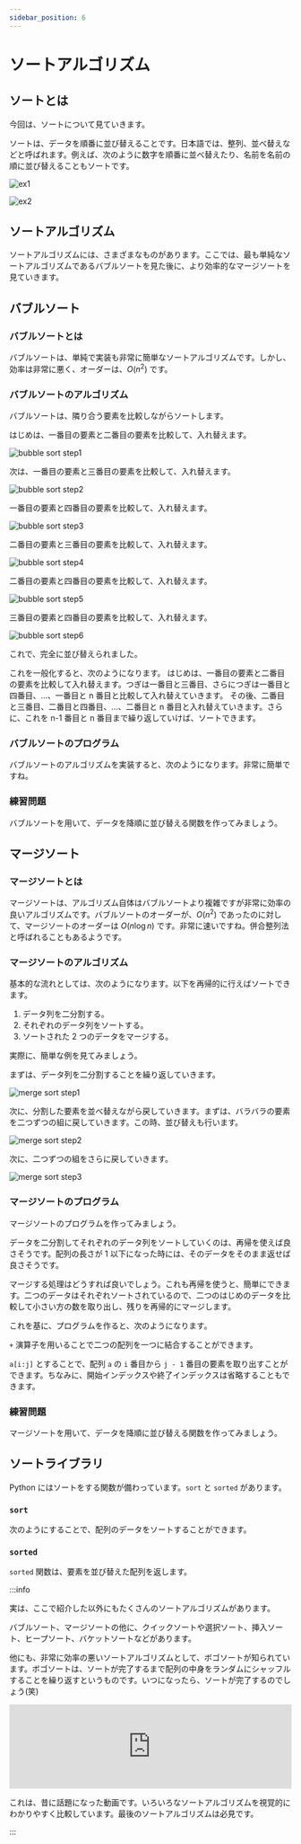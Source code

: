 ```yaml
---
sidebar_position: 6
---
```



# ソートアルゴリズム

## ソートとは

今回は、ソートについて見ていきます。

ソートは、データを順番に並び替えることです。日本語では、整列、並べ替えなどと呼ばれます。例えば、次のように数字を順番に並べ替えたり、名前を名前の順に並び替えることもソートです。

![ex1](sort-ex1.drawio.svg)

![ex2](sort-ex2.drawio.svg)

## ソートアルゴリズム

ソートアルゴリズムには、さまざまなものがあります。ここでは、最も単純なソートアルゴリズムであるバブルソートを見た後に、より効率的なマージソートを見ていきます。

## バブルソート

### バブルソートとは

バブルソートは、単純で実装も非常に簡単なソートアルゴリズムです。しかし、効率は非常に悪く、オーダーは、$O(n^2)$ です。

### バブルソートのアルゴリズム

バブルソートは、隣り合う要素を比較しながらソートします。

はじめは、一番目の要素と二番目の要素を比較して、入れ替えます。

![bubble sort step1](bubble-sort1.drawio.svg)

次は、一番目の要素と三番目の要素を比較して、入れ替えます。

![bubble sort step2](bubble-sort2.drawio.svg)

一番目の要素と四番目の要素を比較して、入れ替えます。

![bubble sort step3](bubble-sort3.drawio.svg)

二番目の要素と三番目の要素を比較して、入れ替えます。

![bubble sort step4](bubble-sort4.drawio.svg)

二番目の要素と四番目の要素を比較して、入れ替えます。

![bubble sort step5](bubble-sort5.drawio.svg)

三番目の要素と四番目の要素を比較して、入れ替えます。

![bubble sort step6](bubble-sort6.drawio.svg)

これで、完全に並び替えられました。

これを一般化すると、次のようになります。
はじめは、一番目の要素と二番目の要素を比較して入れ替えます。つぎは一番目と三番目、さらにつぎは一番目と四番目、…、一番目と n 番目と比較して入れ替えていきます。
その後、二番目と三番目、二番目と四番目、…、二番目と n 番目と入れ替えていきます。さらに、これを n-1 番目と n 番目まで繰り返していけば、ソートできます。

### バブルソートのプログラム

バブルソートのアルゴリズムを実装すると、次のようになります。非常に簡単ですね。

<ViewSource path="/sort/bubble_sort.ipynb" />

### 練習問題

バブルソートを用いて、データを降順に並び替える関数を作ってみましょう。

<Answer>
  <ViewSource path="/sort/bubble_sort_reverse.ipynb" />
</Answer>

## マージソート

### マージソートとは

マージソートは、アルゴリズム自体はバブルソートより複雑ですが非常に効率の良いアルゴリズムです。バブルソートのオーダーが、$O(n^2)$ であったのに対して、マージソートのオーダーは $O(n\log n)$ です。非常に速いですね。併合整列法と呼ばれることもあるようです。

### マージソートのアルゴリズム

基本的な流れとしては、次のようになります。以下を再帰的に行えばソートできます。

1. データ列を二分割する。
1. それぞれのデータ列をソートする。
1. ソートされた 2 つのデータをマージする。

実際に、簡単な例を見てみましょう。

まずは、データ列を二分割することを繰り返していきます。

![merge sort step1](merge-sort1.drawio.svg)

次に、分割した要素を並べ替えながら戻していきます。まずは、バラバラの要素を二つずつの組に戻していきます。この時、並び替えも行います。

![merge sort step2](merge-sort2.drawio.svg)

次に、二つずつの組をさらに戻していきます。

![merge sort step3](merge-sort3.drawio.svg)

### マージソートのプログラム

マージソートのプログラムを作ってみましょう。

データを二分割してそれぞれのデータ列をソートしていくのは、再帰を使えば良さそうです。配列の長さが 1 以下になった時には、そのデータをそのまま返せば良さそうです。

マージする処理はどうすれば良いでしょう。これも再帰を使うと、簡単にできます。二つのデータはそれぞれソートされているので、二つのはじめのデータを比較して小さい方の数を取り出し、残りを再帰的にマージします。

これを基に、プログラムを作ると、次のようになります。

<ViewSource path="/sort/merge_sort.ipynb" />

`+` 演算子を用いることで二つの配列を一つに結合することができます。

`a[i:j]` とすることで、配列 `a` の `i` 番目から `j - 1` 番目の要素を取り出すことができます。ちなみに、開始インデックスや終了インデックスは省略することもできます。

### 練習問題

マージソートを用いて、データを降順に並び替える関数を作ってみましょう。

<Answer>
  <ViewSource path="/sort/bubble_sort_reverse.ipynb" />
</Answer>

## ソートライブラリ

Python にはソートをする関数が備わっています。`sort` と `sorted` があります。

### `sort`

次のようにすることで、配列のデータをソートすることができます。

<ViewSource path="/sort/sort.ipynb" />

### `sorted`

`sorted` 関数は、要素を並び替えた配列を返します。

<ViewSource path="/sort/sorted.ipynb" />

:::info

実は、ここで紹介した以外にもたくさんのソートアルゴリズムがあります。

バブルソート、マージソートの他に、クイックソートや選択ソート、挿入ソート、ヒープソート、バケットソートなどがあります。

他にも、非常に効率の悪いソートアルゴリズムとして、ボゴソートが知られています。ボゴソートは、ソートが完了するまで配列の中身をランダムにシャッフルすることを繰り返すというものです。いつになったら、ソートが完了するのでしょう(笑)

<iframe
  width="100%"
  style={{ aspectRatio: "16/9" }}
  src="https://www.youtube.com/embed/kPRA0W1kECg"
  title="YouTube video player"
  frameborder="0"
  allow="accelerometer; autoplay; clipboard-write; encrypted-media; gyroscope; picture-in-picture; web-share"
  allowfullscreen
></iframe>

これは、昔に話題になった動画です。いろいろなソートアルゴリズムを視覚的にわかりやすく比較しています。最後のソートアルゴリズムは必見です。

:::
